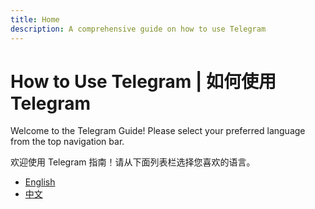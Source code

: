 ```yaml
---
title: Home
description: A comprehensive guide on how to use Telegram
---
```


# How to Use Telegram | 如何使用 Telegram

Welcome to the Telegram Guide! Please select your preferred language from the top navigation bar.

欢迎使用 Telegram 指南！请从下面列表栏选择您喜欢的语言。

- [English](/en)
- [中文](/zh)
